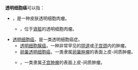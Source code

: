 
'''透明细胞癌'''可以指：
* {{link-en|透明细胞肉瘤|Clear-cell sarcoma}}，是一种皮肤透明细胞肉瘤。
** {{link-en|肾脏透明细胞肉瘤|Clear-cell sarcoma of the kidney}}，位于[[肾脏|肾脏]]的透明细胞肉瘤。
* [[透明细胞癌|透明细胞癌]]，是一类透明细胞癌症。
** [[透明细胞腺癌|透明细胞腺癌]]，一种非常罕见的[[阴道|阴道]]或[[子宫颈|子宫颈]]内的肿瘤。
** [[卵巢透明细胞癌|卵巢透明细胞癌]]，一类隶属[[卵巢肿瘤|卵巢肿瘤]]的表面上皮-间质肿瘤。
** {{link-en|子宫透明细胞癌|Uterine clear cell carcinoma}}，一类隶属[[子宫肿瘤|子宫肿瘤]]的表面上皮-间质肿瘤。
{{disambig}}